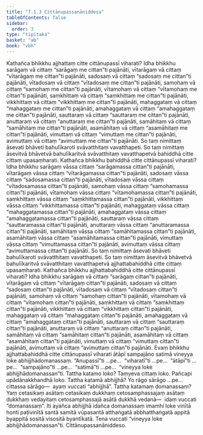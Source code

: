 ```yaml
---
title: "7.1.3 Cittānupassanāniddesa"
tableOfContents: false
sidebar:
  order: 3
type: "tipitaka"
basket: "ab"
book: "vbh"
---
```



<DynamicBreadcrumb />

<Division number="365" book="vbh">

<Paragraph number="1351" book="vbh">
Kathañca bhikkhu ajjhattaṃ citte cittānupassī viharati? Idha bhikkhu sarāgaṃ vā cittaṃ “sarāgaṃ me cittan”ti pajānāti, vītarāgaṃ vā cittaṃ “vītarāgaṃ me cittan”ti pajānāti, sadosaṃ vā cittaṃ “sadosaṃ me cittan”ti pajānāti, vītadosaṃ vā cittaṃ “vītadosaṃ me cittan”ti pajānāti, samohaṃ vā cittaṃ “samohaṃ me cittan”ti pajānāti, vītamohaṃ vā cittaṃ “vītamohaṃ me cittan”ti pajānāti, saṃkhittaṃ vā cittaṃ “saṃkhittaṃ me cittan”ti pajānāti, vikkhittaṃ vā cittaṃ “vikkhittaṃ me cittan”ti pajānāti, mahaggataṃ vā cittaṃ “mahaggataṃ me cittan”ti pajānāti, amahaggataṃ vā cittaṃ “amahaggataṃ me cittan”ti pajānāti, sauttaraṃ vā cittaṃ “sauttaraṃ me cittan”ti pajānāti, anuttaraṃ vā cittaṃ “anuttaraṃ me cittan”ti pajānāti, samāhitaṃ vā cittaṃ “samāhitaṃ me cittan”ti pajānāti, asamāhitaṃ vā cittaṃ “asamāhitaṃ me cittan”ti pajānāti, vimuttaṃ vā cittaṃ “vimuttaṃ me cittan”ti pajānāti, avimuttaṃ vā cittaṃ “avimuttaṃ me cittan”ti pajānāti. So taṃ nimittaṃ āsevati bhāveti bahulīkaroti svāvatthitaṃ vavatthapeti. So taṃ nimittaṃ āsevitvā bhāvetvā bahulīkaritvā svāvatthitaṃ vavatthapetvā bahiddhā citte cittaṃ upasaṃharati.
</Paragraph>

<Paragraph number="1352" book="vbh">
Kathañca bhikkhu bahiddhā citte cittānupassī viharati? Idha bhikkhu sarāgaṃ vāssa cittaṃ “sarāgamassa cittan”ti pajānāti, vītarāgaṃ vāssa cittaṃ “vītarāgamassa cittan”ti pajānāti, sadosaṃ vāssa cittaṃ “sadosamassa cittan”ti pajānāti, vītadosaṃ vāssa cittaṃ “vītadosamassa cittan”ti pajānāti, samohaṃ vāssa cittaṃ “samohamassa cittan”ti pajānāti, vītamohaṃ vāssa cittaṃ “vītamohamassa cittan”ti pajānāti, saṃkhittaṃ vāssa cittaṃ “saṃkhittamassa cittan”ti pajānāti, vikkhittaṃ vāssa cittaṃ “vikkhittamassa cittan”ti pajānāti, mahaggataṃ vāssa cittaṃ “mahaggatamassa cittan”ti pajānāti, amahaggataṃ vāssa cittaṃ “amahaggatamassa cittan”ti pajānāti, sauttaraṃ vāssa cittaṃ “sauttaramassa cittan”ti pajānāti, anuttaraṃ vāssa cittaṃ “anuttaramassa cittan”ti pajānāti, samāhitaṃ vāssa cittaṃ “samāhitamassa cittan”ti pajānāti, asamāhitaṃ vāssa cittaṃ “asamāhitamassa cittan”ti pajānāti, vimuttaṃ vāssa cittaṃ “vimuttamassa cittan”ti pajānāti, avimuttaṃ vāssa cittaṃ “avimuttamassa cittan”ti pajānāti. So taṃ nimittaṃ āsevati bhāveti bahulīkaroti svāvatthitaṃ vavatthapeti. So taṃ nimittaṃ āsevitvā bhāvetvā bahulīkaritvā svāvatthitaṃ vavatthapetvā ajjhattabahiddhā citte cittaṃ upasaṃharati.
</Paragraph>

<Paragraph number="1353" book="vbh">
Kathañca bhikkhu ajjhattabahiddhā citte cittānupassī viharati? Idha bhikkhu sarāgaṃ vā cittaṃ “sarāgaṃ cittan”ti pajānāti, vītarāgaṃ vā cittaṃ “vītarāgaṃ cittan”ti pajānāti, sadosaṃ vā cittaṃ “sadosaṃ cittan”ti pajānāti, vītadosaṃ vā cittaṃ “vītadosaṃ cittan”ti pajānāti, samohaṃ vā cittaṃ “samohaṃ cittan”ti pajānāti, vītamohaṃ vā cittaṃ “vītamohaṃ cittan”ti pajānāti, saṃkhittaṃ vā cittaṃ “saṃkhittaṃ cittan”ti pajānāti, vikkhittaṃ vā cittaṃ “vikkhittaṃ cittan”ti pajānāti, mahaggataṃ vā cittaṃ “mahaggataṃ cittan”ti pajānāti, amahaggataṃ vā cittaṃ “amahaggataṃ cittan”ti pajānāti, sauttaraṃ vā cittaṃ “sauttaraṃ cittan”ti pajānāti, anuttaraṃ vā cittaṃ “anuttaraṃ cittan”ti pajānāti, samāhitaṃ vā cittaṃ “samāhitaṃ cittan”ti pajānāti, asamāhitaṃ vā cittaṃ “asamāhitaṃ cittan”ti pajānāti, vimuttaṃ vā cittaṃ “vimuttaṃ cittan”ti pajānāti, avimuttaṃ vā cittaṃ “avimuttaṃ cittan”ti pajānāti. Evaṃ bhikkhu ajjhattabahiddhā citte cittānupassī viharati ātāpī sampajāno satimā vineyya loke abhijjhādomanassaṃ.
</Paragraph>

</Division>
<Division number="366" book="vbh">

<Paragraph number="1354" book="vbh">
“Anupassī”ti …pe…  “viharatī”ti …pe…  “ātāpī”ti …pe…  “sampajāno”ti …pe…  “satimā”ti …pe…  “vineyya loke abhijjhādomanassan”ti. Tattha katamo loko? Taṃyeva cittaṃ loko. Pañcapi upādānakkhandhā loko. Tattha katamā abhijjhā? Yo rāgo sārāgo …pe…  cittassa sārāgo—  ayaṃ vuccati “abhijjhā”. Tattha katamaṃ domanassaṃ? Yaṃ cetasikaṃ asātaṃ cetasikaṃ dukkhaṃ cetosamphassajaṃ asātaṃ dukkhaṃ vedayitaṃ cetosamphassajā asātā dukkhā vedanā—  idaṃ vuccati “domanassaṃ”. Iti ayañca abhijjhā idañca domanassaṃ imamhi loke vinītā honti paṭivinītā santā samitā vūpasantā atthaṅgatā abbhatthaṅgatā appitā byappitā sositā visositā byantīkatā. Tena vuccati “vineyya loke abhijjhādomanassan”ti.

</Paragraph>
</Division>

<Paragraph number="1355" type="center" book="vbh">
Cittānupassanāniddeso.
</Paragraph>